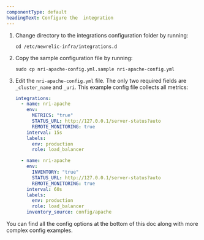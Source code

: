 ```yaml
---
componentType: default
headingText: Configure the  integration
---
```


1. Change directory to the integrations configuration folder by running:

    ```shell
    cd /etc/newrelic-infra/integrations.d
    ```

2. Copy the sample configuration file by running:

    ```shell
    sudo cp nri-apache-config.yml.sample nri-apache-config.yml
    ```

3. Edit the `nri-apache-config.yml` file. The only two required fields are `_cluster_name` and `_uri`. This example config file collects all metrics:

    ```yml
    integrations:
      - name: nri-apache
        env:
          METRICS: "true"
          STATUS_URL: http://127.0.0.1/server-status?auto
          REMOTE_MONITORING: true
        interval: 15s
        labels:
          env: production
          role: load_balancer

      - name: nri-apache
        env:
          INVENTORY: "true"
          STATUS_URL: http://127.0.0.1/server-status?auto
          REMOTE_MONITORING: true
        interval: 60s
        labels:
          env: production
          role: load_balancer
        inventory_source: config/apache
    ```

You can find all the config options at the bottom of this doc along with more complex config examples.
